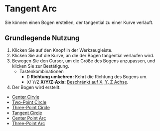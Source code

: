 
# Tangent Arc

<Reference shortcut="" command="Tangent Arc" button="Toolbar" />

Sie können einen Bogen erstellen, der tangential zu einer Kurve verläuft.

## Grundlegende Nutzung

1. Klicken Sie auf den <ButtonIcon type="button-tangent-ark" /> Knopf in der Werkzeugleiste.
2. Klicken Sie auf die Kurve, an die der Bogen tangential verlaufen wird.
3. Bewegen Sie den Cursor, um die Größe des Bogens anzupassen, und klicken Sie zur Bestätigung.
    - <Kst>Tastenkombinationen</Kst>
        - <kbd>D</kbd> **Richtung umkehren:** Kehrt die Richtung des Bogens um.
        - <kbd>X</kbd>/ <kbd>Y</kbd>/<kbd>Z</kbd> **X/Y/Z-Axis:** [Beschränkt auf X, Y, Z Achse](./sketching-essentials#constrain-to-an-axis).
6. Der Bogen wird erstellt.

<VideoPlayer fileName="tangent-arc"/>

- [Center Cirvle](./center-circle)
- [Two-Point Circle](./two-point-circle)
- [Three-Point Circle](./three-point-circle)
- [Tangent Circle](./tangent-circle)
- [Center Point Arc](./center-point-arc)
- [Three-Point Arc](./three-point-arc)
